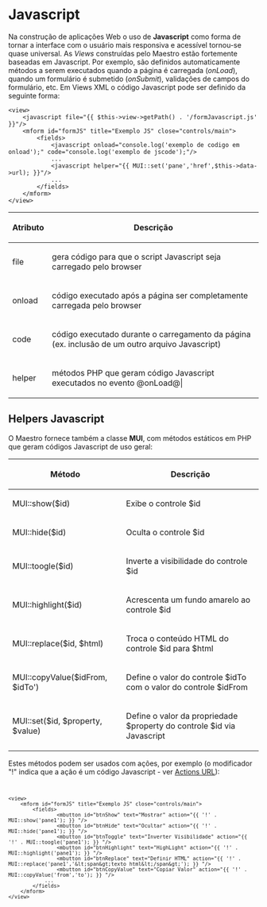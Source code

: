 <text xml:space="preserve">
= Javascript =
Na construção de aplicações Web o uso de '''Javascript''' como forma de tornar a interface com o usuário mais responsiva e acessível tornou-se quase universal. 
As ''Views'' construídas pelo Maestro estão fortemente baseadas em Javascript. Por exemplo, são definidos automaticamente métodos a serem executados quando a página é carregada (''onLoad''), quando um formulário é submetido (''onSubmit''), validações de campos do formulário, etc.
Em Views XML o código Javascript pode ser definido da seguinte forma:

<pre lang="xml">
<view>
    <javascript file="{{ $this->view->getPath() . '/formJavascript.js' }}"/>    
    <mform id="formJS" title="Exemplo JS" close="controls/main">
        <fields>
            <javascript onload="console.log('exemplo de codigo em onload');" code="console.log('exemplo de jscode');"/>
            ...
            <javascript helper="{{ MUI::set('pane','href',$this->data->url); }}"/>
            ... 
        </fields>
    </mform>
</view>
</pre>

{|
!Atributo!!Descrição
|-
|file|| gera código para que o script Javascript seja carregado pelo browser
|-
|onload|| código executado após a página ser completamente carregada pelo browser
|-
|code|| código executado durante o carregamento da página (ex. inclusão de um outro arquivo Javascript)
|-
|helper|| métodos PHP que geram código Javascript executados no evento @onLoad@|
|}

== Helpers Javascript == 
O Maestro fornece também a classe '''MUI''', com métodos estáticos em PHP que geram códigos Javascript de uso geral:
{|
!Método!!Descrição
|-
|MUI::show($id)|| Exibe o controle $id
|-
|MUI::hide($id)|| Oculta o controle $id
|-
|MUI::toogle($id)||  Inverte a visibilidade do controle $id
|-
|MUI::highlight($id)|| Acrescenta um fundo amarelo ao controle $id
|-
|MUI::replace($id, $html)|| Troca o conteúdo HTML do controle $id para $html
|-
|MUI::copyValue($idFrom, $idTo')|| Define o valor do controle $idTo com o valor do controle $idFrom
|-
|MUI::set($id, $property, $value)|| Define o valor da propriedade $property do controle $id via Javascript
|}

Estes métodos podem ser usados com ações, por exemplo (o modificador "!" indica que a ação é um código Javascript - ver [[>controller/actionsurl|Actions URL]]):

<code>
<pre lang="xml">
<view>
    <mform id="formJS" title="Exemplo JS" close="controls/main">
        <fields>
                <mbutton id="btnShow" text="Mostrar" action="{{ '!' . MUI::show('pane1'); }} "/>
                <mbutton id="btnHide" text="Ocultar" action="{{ '!' . MUI::hide('pane1'); }} "/>
                <mbutton id="btnToggle" text="Inverter Visibilidade" action="{{ '!' . MUI::toogle('pane1'); }} "/>
                <mbutton id="btnHighlight" text="HighLight" action="{{ '!' . MUI::highlight('pane1'); }} "/>
                <mbutton id="btnReplace" text="Definir HTML" action="{{ '!' . MUI::replace('pane1','&lt;span&gt;texto html&lt;/span&gt;'); }} "/>
                <mbutton id="btnCopyValue" text="Copiar Valor" action="{{ '!' . MUI::copyValue('from','to'); }} "/>
            ...
        </fields>
    </mform>
</view>
</pre>
</code>


</text>